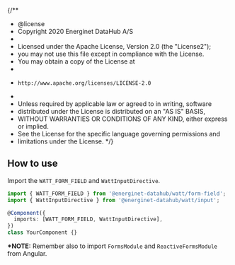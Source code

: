 {/**
 * @license
 * Copyright 2020 Energinet DataHub A/S
 *
 * Licensed under the Apache License, Version 2.0 (the "License2");
 * you may not use this file except in compliance with the License.
 * You may obtain a copy of the License at
 *
 *     http://www.apache.org/licenses/LICENSE-2.0
 *
 * Unless required by applicable law or agreed to in writing, software
 * distributed under the License is distributed on an "AS IS" BASIS,
 * WITHOUT WARRANTIES OR CONDITIONS OF ANY KIND, either express or implied.
 * See the License for the specific language governing permissions and
 * limitations under the License.
 */}

<Meta title="Components/Legacy Text Field" />

## How to use

Import the `WATT_FORM_FIELD` and `WattInputDirective`.

```typescript
import { WATT_FORM_FIELD } from '@energinet-datahub/watt/form-field';
import { WattInputDirective } from '@energinet-datahub/watt/input';

@Component({
  imports: [WATT_FORM_FIELD, WattInputDirective],
})
class YourComponent {}
```

**\*NOTE:** Remember also to import `FormsModule` and `ReactiveFormsModule` from Angular.
